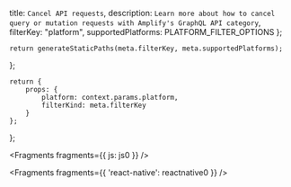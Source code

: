   title: `Cancel API requests`,
  description: `Learn more about how to cancel query or mutation requests with Amplify's GraphQL API category`,
  filterKey: "platform",
  supportedPlatforms: PLATFORM_FILTER_OPTIONS
};
      


    return generateStaticPaths(meta.filterKey, meta.supportedPlatforms);
};

    return {
        props: {
            platform: context.params.platform,
            filterKind: meta.filterKey
        }
    };
};


<Fragments fragments={{ js: js0 }} />


<Fragments fragments={{ 'react-native': reactnative0 }} />
